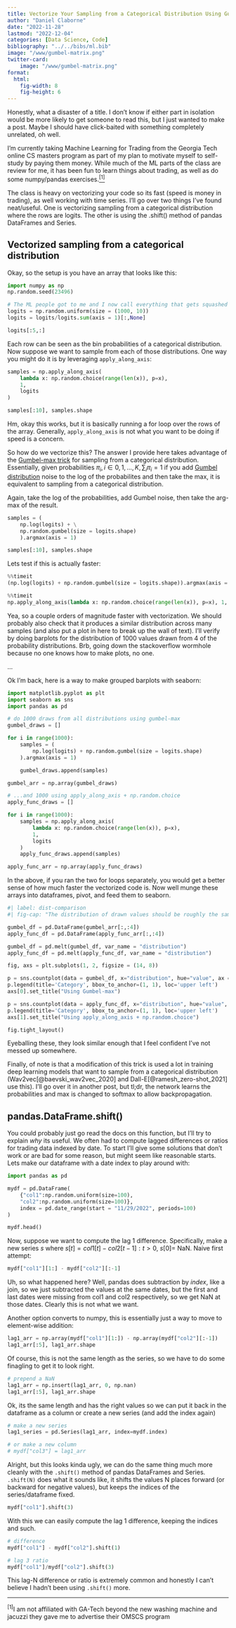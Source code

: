 ```yaml
---
title: Vectorize Your Sampling from a Categorical Distribution Using Gumbel-max!  Use pandas.DataFrame.shift() more!
author: "Daniel Claborne"
date: "2022-11-28"
lastmod: "2022-12-04"
categories: [Data Science, Code]
bibliography: "../../bibs/ml.bib"
image: "/www/gumbel-matrix.png"
twitter-card:
    image: "/www/gumbel-matrix.png"
format: 
  html:
    fig-width: 8
    fig-height: 6
---
```


Honestly, what a disaster of a title.  I don't know if either part in isolation would be more likely to get someone to read this, but I just wanted to make a post.  Maybe I should have click-baited with something completely unrelated, oh well.

I'm currently taking Machine Learning for Trading from the Georgia Tech online CS masters program as part of my plan to motivate myself to self-study by paying them money.  While much of the ML parts of the class are review for me, it has been fun to learn things about trading, as well as do some numpy/pandas exercises.[$^{[1]}$](#ref1)  

The class is heavy on vectorizing your code so its fast (speed is money in trading), as well working with time series.  I'll go over two things I've found neat/useful.  One is vectorizing sampling from a categorical distribution where the rows are logits.  The other is using the .shift() method of pandas DataFrames and Series.

## Vectorized sampling from a categorical distribution

Okay, so the setup is you have an array that looks like this:

```python
import numpy as np
np.random.seed(23496)

# The ML people got to me and I now call everything that gets squashed to a probability distribution 'logits'
logits = np.random.uniform(size = (1000, 10))
logits = logits/logits.sum(axis = 1)[:,None]

logits[:5,:]
```

Each row can be seen as the bin probabilities of a categorical distribution.  Now suppose we want to sample from each of those distributions.  One way you might do it is by leveraging `apply_along_axis`:

```python
samples = np.apply_along_axis(
    lambda x: np.random.choice(range(len(x)), p=x), 
    1, 
    logits
)

samples[:10], samples.shape
```

Hm, okay this works, but it is basically running a for loop over the rows of the array.  Generally, `apply_along_axis` is not what you want to be doing if speed is a concern.

So how do we vectorize this?  The answer I provide here takes advantage of the [Gumbel-max trick](https://en.wikipedia.org/wiki/Gumbel_distribution#Gumbel_reparametrization_tricks) for sampling from a categorical distribution.  Essentially, given probabilities $\pi_i, i \in {0,1,...,K}, \sum_i \pi_i = 1$ if you add [Gumbel distribution](https://en.wikipedia.org/wiki/Gumbel_distribution) noise to the log of the probabilites and then take the max, it is equivalent to sampling from a categorical distribution.

Again, take the log of the probabilities, add Gumbel noise, then take the arg-max of the result.

```python
samples = (
    np.log(logits) + \
    np.random.gumbel(size = logits.shape)
    ).argmax(axis = 1)  

samples[:10], samples.shape
```

Lets test if this is actually faster:

```python
%%timeit
(np.log(logits) + np.random.gumbel(size = logits.shape)).argmax(axis = 1)  
```

```python
%%timeit
np.apply_along_axis(lambda x: np.random.choice(range(len(x)), p=x), 1, logits)  
```

Yea, so a couple orders of magnitude faster with vectorization.  We should probably also check that it produces a similar distribution across many samples (and also put a plot in here to break up the wall of text).  I'll verify by doing barplots for the distribution of 1000 values drawn from 4 of the probability distributions.  Brb, going down the stackoverflow wormhole because no one knows how to make plots, no one.

...

Ok I'm back, here is a way to make grouped barplots with seaborn:


```python
import matplotlib.pyplot as plt
import seaborn as sns
import pandas as pd

# do 1000 draws from all distributions using gumbel-max
gumbel_draws = []

for i in range(1000):
    samples = (
        np.log(logits) + np.random.gumbel(size = logits.shape)
    ).argmax(axis = 1) 

    gumbel_draws.append(samples) 

gumbel_arr = np.array(gumbel_draws)

# ...and 1000 using apply_along_axis + np.random.choice
apply_func_draws = []

for i in range(1000):
    samples = np.apply_along_axis(
        lambda x: np.random.choice(range(len(x)), p=x), 
        1, 
        logits
    )
    apply_func_draws.append(samples)

apply_func_arr = np.array(apply_func_draws)
```

In the above, if you ran the two for loops separately, you would get a better sense of how much faster the vectorized code is.  Now well munge these arrays into dataframes, pivot, and feed them to seaborn.

```python
#| label: dist-comparison
#| fig-cap: "The distribution of drawn values should be roughly the same."

gumbel_df = pd.DataFrame(gumbel_arr[:,:4])
apply_func_df = pd.DataFrame(apply_func_arr[:,:4])

gumbel_df = pd.melt(gumbel_df, var_name = "distribution")
apply_func_df = pd.melt(apply_func_df, var_name = "distribution")

fig, axs = plt.subplots(1, 2, figsize = (14, 8))

p = sns.countplot(data = gumbel_df, x="distribution", hue="value", ax = axs[0])
p.legend(title='Category', bbox_to_anchor=(1, 1), loc='upper left')
axs[0].set_title("Using Gumbel-max")

p = sns.countplot(data = apply_func_df, x="distribution", hue="value", ax = axs[1])
p.legend(title='Category', bbox_to_anchor=(1, 1), loc='upper left')
axs[1].set_title("Using apply_along_axis + np.random.choice")

fig.tight_layout()
```

Eyeballing these, they look similar enough that I feel confident I've not messed up somewhere.

Finally, of note is that a modification of this trick is used a lot in training deep learning models that want to sample from a categorical distribution (Wav2vec[@baevski_wav2vec_2020] and Dall-E[@ramesh_zero-shot_2021] use this).  I'll go over it in another post, but tl;dr, the network learns the probabilities and max is changed to softmax to allow backpropagation.

## pandas.DataFrame.shift()

You could probably just go read the docs on this function, but I'll try to explain *why* its useful.  We often had to compute lagged differences or ratios for trading data indexed by date.  To start I'll give some solutions that don't work or are bad for some reason, but might seem like reasonable starts.  Lets make our dataframe with a date index to play around with:

```python
import pandas as pd

mydf = pd.DataFrame(
    {"col1":np.random.uniform(size=100), 
    "col2":np.random.uniform(size=100)}, 
    index = pd.date_range(start = "11/29/2022", periods=100)
)

mydf.head()
```

Now, suppose we want to compute the lag 1 difference.  Specifically, make a new series $s$ where $s[t] = col1[t] - col2[t-1]: t > 0$, $s[0] =$ NaN. Naive first attempt:

```python
mydf["col1"][1:] - mydf["col2"][:-1]
```

Uh, so what happened here?  Well, pandas does subtraction by *index*, like a join, so we just subtracted the values at the same dates, but the first and last dates were missing from col1 and col2 respectively, so we get NaN at those dates.  Clearly this is not what we want.

Another option converts to numpy, this is essentially just a way to move to element-wise addition:

```python
lag1_arr = np.array(mydf["col1"][1:]) - np.array(mydf["col2"][:-1])
lag1_arr[:5], lag1_arr.shape
```

Of course, this is not the same length as the series, so we have to do some finagling to get it to look right.

```python
# prepend a NaN
lag1_arr = np.insert(lag1_arr, 0, np.nan)
lag1_arr[:5], lag1_arr.shape
```

Ok, its the same length and has the right values so we can put it back in the dataframe as a column or create a new series (and add the index again)

```python
# make a new series
lag1_series = pd.Series(lag1_arr, index=mydf.index)

# or make a new column
# mydf["col3"] = lag1_arr
```

Alright, but this looks kinda ugly, we can do the same thing much more cleanly with the `.shift()` method of pandas DataFrames and Series.  `.shift(N)` does what it sounds like, it shifts the values N places forward (or backward for negative values), but keeps the indices of the series/dataframe fixed. 

```python
mydf["col1"].shift(3)
```

With this we can easily compute the lag 1 difference, keeping the indices and such.

```python
# difference
mydf["col1"] - mydf["col2"].shift(1)

# lag 3 ratio
mydf["col1"]/mydf["col2"].shift(3)
```

This lag-N difference or ratio is extremely common and honestly I can't believe I hadn't been using `.shift()` more.

****

$^{[1]}$I am not affiliated with GA-Tech beyond the new washing machine and jacuzzi they gave me to advertise their OMSCS program<a name="ref1"></a>